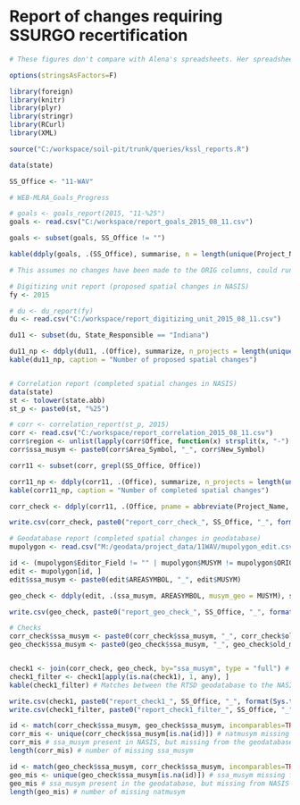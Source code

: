 # Report of changes requiring SSURGO recertification

```{r, echo=FALSE, warning=FALSE}
# These figures don't compare with Alena's spreadsheets. Her spreadsheets have additional counties that aren't captured in the Project Record.

options(stringsAsFactors=F)

library(foreign)
library(knitr)
library(plyr)
library(stringr)
library(RCurl)
library(XML)

source("C:/workspace/soil-pit/trunk/queries/kssl_reports.R")

data(state)

SS_Office <- "11-WAV"

# WEB-MLRA_Goals_Progress

# goals <- goals_report(2015, "11-%25")
goals <- read.csv("C:/workspace/report_goals_2015_08_11.csv")

goals <- subset(goals, SS_Office != "")

kable(ddply(goals, .(SS_Office), summarise, n = length(unique(Project_Name))), caption = "Number or SDJR projects per SS Office")
```

```{r, summarize geodatabase tabular changes, echo=FALSE, cache=TRUE, warning=FALSE, message=FALSE, results='asis'}
# This assumes no changes have been made to the ORIG columns, could run a check against an unedited copy. Need to add addition scripts to see if the number of MUSYM edited = the total number of MUSYM.

# Digitizing unit report (proposed spatial changes in NASIS)
fy <- 2015

# du <- du_report(fy)
du <- read.csv("C:/workspace/report_digitizing_unit_2015_08_11.csv")

du11 <- subset(du, State_Responsible == "Indiana")

du11_np <- ddply(du11, .(Office), summarize, n_projects = length(unique(Project_Name)))
kable(du11_np, caption = "Number of proposed spatial changes")


# Correlation report (completed spatial changes in NASIS)
data(state)
st <- tolower(state.abb)
st_p <- paste0(st, "%25")

# corr <- correlation_report(st_p, 2015)
corr <- read.csv("C:/workspace/report_correlation_2015_08_11.csv")
corr$region <- unlist(lapply(corr$Office, function(x) strsplit(x, "-")[[1]][1]))
corr$ssa_musym <- paste0(corr$Area_Symbol, "_", corr$New_Symbol)

corr11 <- subset(corr, grepl(SS_Office, Office))

corr11_np <- ddply(corr11, .(Office), summarize, n_projects = length(unique(Project_Name)))
kable(corr11_np, caption = "Number of completed spatial changes")

corr_check <- ddply(corr11, .(Office, pname = abbreviate(Project_Name, 50), ssa_musym, musym_corr = New_Symbol), summarize, old_musym_corr = paste(unique(Old_Musym), collapse = ", ")) # project by natmusym and musym

write.csv(corr_check, paste0("report_corr_check_", SS_Office, "_", format(Sys.time(), "%Y_%m_%d"), ".csv"))

# Geodatabase report (completed spatial changes in geodatabase)
mupolygon <- read.csv("M:/geodata/project_data/11WAV/mupolygon_edit.csv")

id <- (mupolygon$Editor_Field != "" | mupolygon$MUSYM != mupolygon$ORIG_MUSYM) & mupolygon$ORIG_MUSYM != ""
edit <- mupolygon[id, ]
edit$ssa_musym <- paste0(edit$AREASYMBOL, "_", edit$MUSYM)

geo_check <- ddply(edit, .(ssa_musym, AREASYMBOL, musym_geo = MUSYM), summarise, old_musym_geo = paste(unique(ORIG_MUSYM), collapse=", "), n_polygons = length(ORIG_MUSYM), acres = round(sum(Shape_Area*0.000247), 0))

write.csv(geo_check, paste0("report_geo_check_", SS_Office, "_", format(Sys.time(), "%Y_%m_%d"), ".csv"))
```

```{r, checks}
# Checks
corr_check$ssa_musym <- paste0(corr_check$ssa_musym, "_", corr_check$old_musym_corr)
geo_check$ssa_musym <- paste0(geo_check$ssa_musym, "_", geo_check$old_musym_geo)


check1 <- join(corr_check, geo_check, by="ssa_musym", type = "full") # match geo_check to corr_check
check1_filter <- check1[apply(is.na(check1), 1, any), ]
kable(check1_filter) # Matches between the RTSD geodatabase to the NASIS correlation report

write.csv(check1, paste0("report_check1_", SS_Office, "_", format(Sys.time(), "%Y_%m_%d"), ".csv"))
write.csv(check1_filter, paste0("report_check1_filter_", SS_Office, "_", format(Sys.time(), "%Y_%m_%d"), ".csv"))

id <- match(corr_check$ssa_musym, geo_check$ssa_musym, incomparables=TRUE)
corr_mis <- unique(corr_check$ssa_musym[is.na(id)]) # natmusym missing from geodatabase
corr_mis # ssa_musym present in NASIS, but missing from the geodatabase
length(corr_mis) # number of missing ssa_musym

id <- match(geo_check$ssa_musym, corr_check$ssa_musym, incomparables=TRUE)
geo_mis <- unique(geo_check$ssa_musym[is.na(id)]) # ssa_musym missing from geodatabase
geo_mis # ssa_musym present in the geodatabase, but missing from NASIS
length(geo_mis) # number of missing natmusym
```
